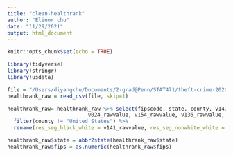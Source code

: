```yaml
---
title: "clean-healthrank"
author: "Elinor chu"
date: "11/29/2021"
output: html_document
---
```


```r
knitr::opts_chunk$set(echo = TRUE)
```

```r
library(tidyverse) 
library(stringr)
library(usdata)
```

```r
file = "/Users/diyangchu/Documents/2-grad@Penn/STAT471/theft-crime-2020/data/raw/analytic_data2020_0.csv"
healthrank_raw = read_csv(file, skip=1)
```

```r
healthrank_raw= healthrank_raw %>% select(fipscode, state, county, v141_rawvalue, v142_rawvalue, 
                          v024_rawvalue, v154_rawvalue, v136_rawvalue, v002_rawvalue) %>% 
  filter(county != "United States") %>%
  rename(res_seg_black_white = v141_rawvalue, res_seg_nonwhite_white = v142_rawvalue, pct_child_in_pov = v024_rawvalue, sev_hou_cost_burden = v154_rawvalue, sev_hou_prob = v136_rawvalue, poor_fair_health = v002_rawvalue , fips =fipscode)

healthrank_raw$state = abbr2state(healthrank_raw$state)
healthrank_raw$fips = as.numeric(healthrank_raw$fips)

```

